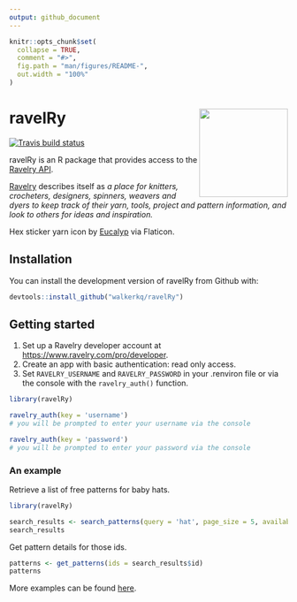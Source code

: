 ```yaml
---
output: github_document
---
```


```r
knitr::opts_chunk$set(
  collapse = TRUE,
  comment = "#>",
  fig.path = "man/figures/README-",
  out.width = "100%"
)

```

# ravelRy <img src="man/figures/ravelRy_hex.png" width="160px" align="right" />

<!-- badges: start -->
[![Travis build status](https://travis-ci.org/walkerkq/ravelRy.svg?branch=master)](https://travis-ci.org/walkerkq/ravelRy)
<!-- badges: end -->

ravelRy is an R package that provides access to the [Ravelry API](https://www.ravelry.com/groups/ravelry-api).  

[Ravelry](https://www.ravelry.com/about) describes itself as _a place for knitters, crocheters, designers, spinners, weavers and dyers to keep track of their yarn, tools, project and pattern information, and look to others for ideas and inspiration._    

Hex sticker yarn icon by [Eucalyp](https://www.flaticon.com/authors/eucalyp) via Flaticon.  

## Installation

You can install the development version of ravelRy from Github with: 

``` r
devtools::install_github("walkerkq/ravelRy")
```

## Getting started    

1. Set up a Ravelry developer account at [https://www.ravelry.com/pro/developer](https://www.ravelry.com/pro/developer).  
2. Create an app with basic authentication: read only access.  
3. Set `RAVELRY_USERNAME` and `RAVELRY_PASSWORD` in your .renviron file or via the console with the `ravelry_auth()` function. 

```r
library(ravelRy)

ravelry_auth(key = 'username') 
# you will be prompted to enter your username via the console

ravelry_auth(key = 'password') 
# you will be prompted to enter your password via the console
```

### An example  

Retrieve a list of free patterns for baby hats.  

```r
library(ravelRy)

search_results <- search_patterns(query = 'hat', page_size = 5, availability = 'free', fit = 'baby')
search_results
```

Get pattern details for those ids.  

```r
patterns <- get_patterns(ids = search_results$id)
patterns
```

More examples can be found [here](https://github.com/walkerkq/ravelRy/tree/master/man/example_files/example_eda.md).
